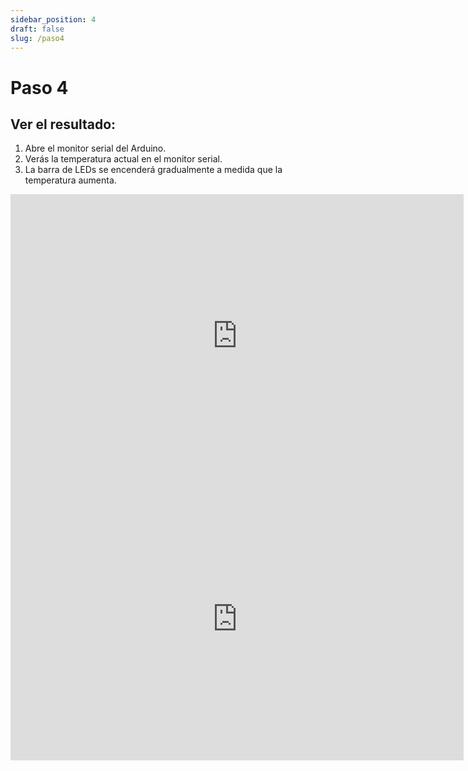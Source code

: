 ```yaml
---
sidebar_position: 4
draft: false
slug: /paso4
---
```


# Paso 4 

## **Ver el resultado:**

1. Abre el monitor serial del Arduino.
2. Verás la temperatura actual en el monitor serial.
3. La barra de LEDs se encenderá gradualmente a medida que la temperatura aumenta.

<iframe width="725" height="453" src="https://www.tinkercad.com/embed/cXvJJZEwZs6" frameborder="0" marginwidth="0" marginheight="0" scrolling="no"></iframe>

<iframe width="725" height="453" src="https://www.tinkercad.com/embed/iTdMvE478P8" frameborder="0" marginwidth="0" marginheight="0" scrolling="no"></iframe>
